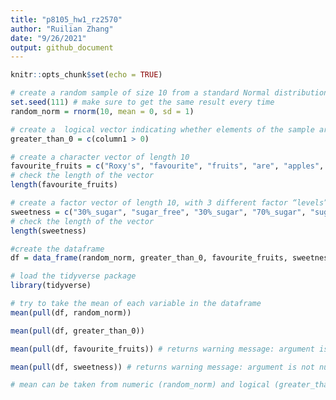 ```yaml
---
title: "p8105_hw1_rz2570"
author: "Ruilian Zhang"
date: "9/26/2021"
output: github_document
---
```


```r
knitr::opts_chunk$set(echo = TRUE)
```

```r
# create a random sample of size 10 from a standard Normal distribution
set.seed(111) # make sure to get the same result every time
random_norm = rnorm(10, mean = 0, sd = 1)

# create a  logical vector indicating whether elements of the sample are greater than 0
greater_than_0 = c(column1 > 0)

# create a character vector of length 10
favourite_fruits = c("Roxy's", "favourite", "fruits", "are", "apples", "strawberries", "mangos", "blueberries", "and", "avocados")
# check the length of the vector
length(favourite_fruits)

# create a factor vector of length 10, with 3 different factor “levels”
sweetness = c("30%_sugar", "sugar_free", "30%_sugar", "70%_sugar", "sugar_free", "30%_sugar", "sugar_free", "70%_sugar", "70%_sugar", "30%_sugar")
# check the length of the vector
length(sweetness)

#create the dataframe
df = data_frame(random_norm, greater_than_0, favourite_fruits, sweetness)
```

```r
# load the tidyverse package
library(tidyverse)

# try to take the mean of each variable in the dataframe
mean(pull(df, random_norm))

mean(pull(df, greater_than_0))

mean(pull(df, favourite_fruits)) # returns warning message: argument is not numeric or logical: returning NA

mean(pull(df, sweetness)) # returns warning message: argument is not numeric or logical: returning NA

# mean can be taken from numeric (random_norm) and logical (greater_than_0) variables, not characteristic (favourite_fruits and sweetness) variables
```


